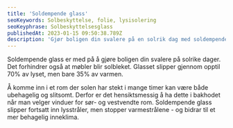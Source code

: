 ```yaml
---
title: 'Soldempende glass'
seoKeywords: Solbeskyttelse, folie, lysisolering
seoKeyphrase: Solbeskyttelsesglass
publishedAt: 2023-01-15 09:50:38.789Z
description: 'Gjør boligen din svalere på en solrik dag med soldempende glass, som slipper gjennom opptil 70% av lyset - men kun 35% av varmen.'
---
```


Soldempende glass er med på å gjøre boligen din svalere på solrike dager. Det forhindrer også at møbler blir solbleket. Glasset slipper gjennom opptil 70% av lyset, men bare 35% av varmen.

Å komme inn i et rom der solen har stekt i mange timer kan være både ubehagelig og slitsomt. Derfor er det hensiktsmessig å ha dette i bakhodet når man velger vinduer for sør- og vestvendte rom. Soldempende glass slipper fortsatt inn lysstråler, men stopper varmestrålene - og bidrar til et mer behagelig inneklima.
